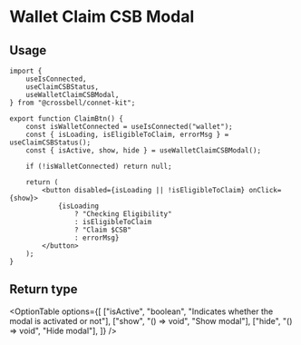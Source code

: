 
# Wallet Claim CSB Modal

<div className="my-8">
	<WalletClaimCSBExample />
</div>

## Usage

```tsx copy
import {
	useIsConnected,
	useClaimCSBStatus,
	useWalletClaimCSBModal,
} from "@crossbell/connet-kit";

export function ClaimBtn() {
	const isWalletConnected = useIsConnected("wallet");
	const { isLoading, isEligibleToClaim, errorMsg } = useClaimCSBStatus();
	const { isActive, show, hide } = useWalletClaimCSBModal();

	if (!isWalletConnected) return null;

	return (
		<button disabled={isLoading || !isEligibleToClaim} onClick={show}>
			{isLoading
				? "Checking Eligibility"
				: isEligibleToClaim
				? "Claim $CSB"
				: errorMsg}
		</button>
	);
}
```

## Return type

<OptionTable
	options={[
		["isActive", "boolean", "Indicates whether the modal is activated or not"],
		["show", "() => void", "Show modal"],
		["hide", "() => void", "Hide modal"],
	]}
/>
